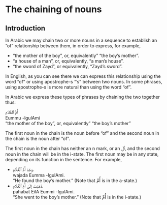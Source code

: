 # The chaining of nouns

## Introduction

In Arabic we may chain two or more nouns in a sequence to establish an "of" relationship between them, in order to express, for example,

+ "the mother of the boy", or, equivalently" "the boy's mother".
+ "a house of a man", or, equivalently, "a man's house".
+ "the sword of Zayd", or equivalently, "Zayd's sword".

In English, as you can see there we can express this relationship using the word "of" or using apostrophe-s "'s" between two nouns. In some phrases, using apostrophe-s is more natural than using the word "of".

In Arabic we express these types of phrases by chaining the two together thus:

[أُمُّ ٱلْغُلَامِ]{.ar}  
[Eummu -lgulAmi]{.trn}  
"the mother of the boy", or, equivalently" "the boy's mother"

The first noun in the chain is the noun before "of" and the second noun in the chain is the noun after "of".

The first noun in the chain has neither an [n]{.trn} mark, or an [ٱَلْ]{.ar}, and the second noun in the chain will be in the i-state. The first noun may be in any state, depending on its function in the sentence. For example,

+ [وَجَدَ أُمَّ ٱلْغُلَامِ.]{.ar}  
  [wajada Eumma -lgulAmi.]{.trn}  
  "He found the boy's mother." (Note that [أُمَّ]{.ar} is in the a-state.)
+ [ذَهَبَتْ إِلَىٰ أُمِّ ٱلْغُلَامِ.]{.ar}  
  [pahabat EilA Eummi -lgulAmi.]{.trn}  
  "She went to the boy's mother." (Note that [أُمِّ]{.ar} is in the i-state.)


